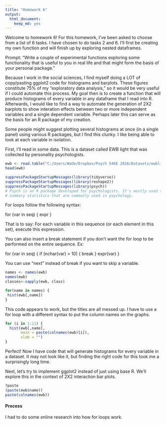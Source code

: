 ```yaml
---
title: "Homework 6"
output: 
  html_document: 
    keep_md: yes
---
```


Welcome to homework 6! For this homework, I've been asked to choose from a list of 6 tasks. I have chosen to do tasks 2 and 6. I'll first be creating my own function and will finish up by exploring nested dataframes.

Prompt:
"Write a couple of experimental functions exploring some functionality that is useful to you in real life and that might form the basis of your personal package."

Because I work in the social sciences, I find myself doing a LOT of copy/pasting ggplot2 code for histograms and barplots. These figures constitute 75% of my "exploratory data analysis," so it would be very useful if I could automate this process. My goal then is to create a function that will produce histograms of every variable in any dataframe that I read into R. Afterwards, I would like to find a way to automate the generation of 2X2 barplots to show interation effects between two or more independent variables and a single dependent variable. Perhaps later this can serve as the basis for an R package of my creation. 

Some people might suggest plotting several histograms at once (in a single panel) using various R packages, but I find this clunky. I like being able to look at each variable in isolation. 

First, I'll read in some data. This is a dataset called EWB light that was collected by personality psychologists.

```r
ewb <- read.table("C:/Users/Wade/Dropbox/Psych 546E 2016/Datasets/ewblight.txt", header=TRUE)
head(ewb)
```

```r
suppressPackageStartupMessages(library(tidyverse))
suppressPackageStartupMessages(library(reshape2))
suppressPackageStartupMessages(library(psych))
# Psych is an R package developed for psychologists. It's mostly used to print tables of 
# summary statistics that are commonly used in psychology.
```

For loops follow the following syntax:

for (var in seq) {
  expr
}

That is to say: For each variable in this sequence (or each element in this set), execute this expression.

You can also insert a break statement if you don't want the for loop to be performed on the entire sequence. Ex:

for (var in seq) {
  if (nchar(var) > 10) {
  break
  }
  expr(var)
}
 
You can use "next" instead of break if you want to skip a variable. 

```r
names <- names(ewb)
names(ewb)
classes<-sapply(ewb, class)
```


```r
for(name in names) {
 hist(ewb[,name])
}
```

This code appears to work, but the titles are all messed up. I have to use a for loop with a different syntax to put the column names on the graphs.

```r
for (i in 1:11) {
  hist(ewb[,name],
       main = paste(colnames(ewb)[i]),
       xlab = "") 
}
```

Perfect! Now I have code that will generate histograms for every variable in a dataset. It may not look like it, but finding the right code for this took me a surprisingly long time.

Next, let's try to implement ggplot2 instead of just using base R. We'll explore this in the context of 2X2 interaction bar plots.






```r
?paste 
(paste(ewb$name))
paste(colnames(ewb))
```







<h4>Process</h4>
I had to do some online research into how for loops work.


